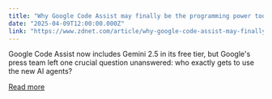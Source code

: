 ```yaml
---
title: "Why Google Code Assist may finally be the programming power tool you need"
date: "2025-04-09T12:00:00.000Z"
link: "https://www.zdnet.com/article/why-google-code-assist-may-finally-be-the-programming-power-tool-you-need/"
---
```


Google Code Assist now includes Gemini 2.5 in its free tier, but Google's press team left one crucial question unanswered: who exactly gets to use the new AI agents?

[Read more](https://www.zdnet.com/article/why-google-code-assist-may-finally-be-the-programming-power-tool-you-need/)
